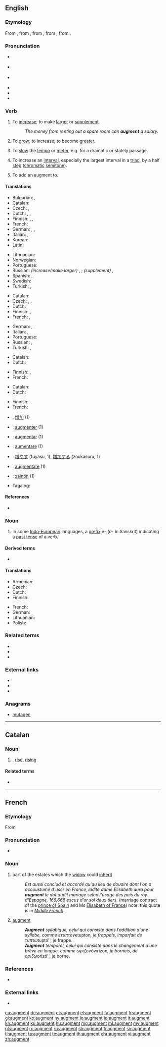 ==English==
{{was wotd|2010|March|3}}
{{wikipedia|dab=augment}}

===Etymology===
<!--(verb)-->From {{etyl|enm|en}}, from {{etyl|fro|en}} {{term|lang=fro|augmenter}}, from {{etyl|LL.|en}} {{term|lang=la|augmentare||to increase}}, from {{etyl|la|en}} {{term|lang=la|augmentum||an increase, growth}}, from {{term|lang=la|augere||to increase}}.

===Pronunciation===
* {{a|UK}} {{IPA|/ɔːɡˈmɛnt/|lang=en}}
* {{a|US}} {{enPR|ôg-mĕntʹ}} {{IPA|/ɔɡˈmɛnt/|lang=en}}
* {{a|cot-caught}} {{IPA|/ɑɡˈmɛnt/|lang=en}}
* {{audio|en-us-augment.ogg|Audio|lang=en}}
* {{rhymes|ɛnt|lang=en}}
* {{hyphenation|aug|ment|lang=en}}

===Verb===
{{en-verb}}

# {{context|transitive|lang=en}} To [[increase]]; to make [[large|larger]] or [[supplement]].
#: ''The money from renting out a spare room can '''augment''' a salary.''
# {{context|intransitive|reflexive|lang=en}} To [[grow]]; to increase; to become [[greater]].
# {{context|music|lang=en}} To [[slow]] the [[tempo]] or [[meter]], e.g. for a dramatic or stately passage.
# {{context|music|lang=en}} To increase an [[interval]], especially the largest interval in a [[triad]], by a half [[step]] ([[chromatic]] [[semitone]]).
# {{context|grammar|transitive|lang=en}} To add an augment to.

====Translations====
{{trans-top|to increase, make larger or supplement}}
* Bulgarian: {{t+|bg|увеличавам}}, {{t+|bg|прибавям}}
* Catalan: {{t+|ca|augmentar}}
* Czech: {{t+|cs|rozšířit}}, {{t+|cs|zvětšit}}
* Dutch: {{t+|nl|vergroten}}, {{t+|nl|verhogen}}, {{t+|nl|aanvullen}}
* Finnish: {{t+|fi|lisätä}}, {{t+|fi|kasvattaa}}, {{t+|fi|laajentaa}}
* French: {{t+|fr|augmenter}}
* German: {{t+|de|vergrößern}}, {{t+|de|erhöhen}}, {{t+|de|vermehren}}
* Italian: {{t+|it|aumentare}}, {{t+|it|crescere}}
* Korean: {{t|ko|증가시키다}}
* Latin: {{t|la|accumulō}}
{{trans-mid}}
* Lithuanian: {{t|lt|padidinti}}
* Norwegian: {{t+|no|øke}}
* Portuguese: {{t+|pt|aumentar}}
* Russian: ''(increase/make larger)'' {{t+|ru|увели́чивать|impf}}, {{t+|ru|увели́чить|pf}}; ''(supplement)'' {{t+|ru|дополня́ть|impf}}, {{t+|ru|допо́лнить|pf}}
* Spanish: {{t+|es|aumentar}}, {{t+|es|incrementar}}
* Swedish: {{t+|sv|öka}}
* Turkish: {{t+|tr|çoğaltmak}}, {{t+|tr|artırmak}}
{{trans-bottom}}

{{trans-top|to become greater}}
* Catalan: {{t+|ca|augmentar}}
* Czech: {{t+|cs|nabýt}}, {{t|cs|vzrůst}}, {{t|cs|vyrůst}}
* Dutch: {{t+|nl|verhogen}}
* Finnish: {{t+|fi|kasvaa}}, {{t+|fi|laajeta}}
* French: {{t+|fr|s'accroître}}, {{t+|fr|s'agrandir}}
{{trans-mid}}
* German: {{t+|de|wachsen}}, {{t+|de|zunehmen}}
* Italian: {{t|it|aumentarsi}}, {{t+|it|accrescersi}}
* Portuguese: {{t+|pt|aumentar}}
* Russian: {{t+|ru|увели́чиваться|impf}}, {{t+|ru|увели́читься|pf}}
* Turkish: {{t+|tr|çoğalmak}}, {{t+|tr|artmak}}
{{trans-bottom}}

{{trans-top|to slow the tempo or meter}}
* Catalan: {{t+|ca|augmentar}}
* Dutch: {{t+|nl|vergroten}}
{{trans-mid}}
* Finnish: {{t|fi|augmentoida}}, {{t+|fi|harventaa}}
* French: {{t|fr|élargir le mouvement}}
{{trans-bottom}}

{{trans-top|to increase an interval by a half step}}
* Catalan: {{t+|ca|augmentar}}
* Dutch: {{t+|nl|vergroten}}
{{trans-mid}}
* Finnish: {{t+|fi|laajentaa}}
* French: {{t|fr|augmenter l'intervalle}}
{{trans-bottom}}

{{checktrans-top}}
* {{ttbc|cmn}}: [[增加]] (1)
* {{ttbc|fr}}: [[augmenter]] (1)
* {{ttbc|ia}}: [[augmentar]] (1)
* {{ttbc|it}}: [[aumentare]] (1)
{{trans-mid}}
* {{ttbc|ja}}: [[増やす]] (fuyasu, 1), [[増加する]] (zoukasuru, 1)
* {{ttbc|la}}: [[augmentare]] (1)
* {{ttbc|vo}}: [[xäinön]] (1)
* Tagalog: {{t-check|tl|palakihin}}
{{trans-bottom}}

====References====
* {{R:OED2}}

===Noun===
{{en-noun}}

# {{context|grammar|lang=en}} In some [[Indo-European]] languages, a [[prefix]] ''e-'' (''a-'' in Sanskrit) indicating a [[past tense]] of a verb.

====Derived terms====
* {{l|en|augmentless}}

====Translations====
{{trans-top|grammar: prefix indicating past tense of verb}}
* Armenian: {{t|hy|նախահավելված|sc=Armn}}
* Czech: {{t|cs|augment|m}}
* Dutch: {{t|nl|augment|n}}
* Finnish: {{t|fi|augmentti}}
{{trans-mid}}
* French: {{t+|fr|augment|m}}
* German: {{t+|de|Augment}}
* Lithuanian: {{t|lt|augmentas|m}}
* Polish: {{t+|pl|augment|m}}
{{trans-bottom}}

===Related terms===
* {{l|en|auction}}
* {{l|en|augmentable}}
* {{l|en|augmentation}}

===External links===
* {{R:Webster 1913}}
* {{R:Century 1911}}
* {{R:OneLook}}

===Anagrams===
* [[mutagen#English|mutagen]]

----

==Catalan==

===Noun===
{{ca-noun|m}}

# {{l|en|increase}}, [[rise]], [[rising]]

====Related terms====
* {{l|ca|augmentar}}

----

==French==
{{wikipedia|lang=fr}}
{{attention|fr|needs proof reading by a native English speaker}}

===Etymology===
From {{etyl|la|fr}} {{term|augmentum|lang=la}}

===Pronunciation===
* {{IPA|/oɡ.mɑ̃/|lang=fr}}

===Noun===
{{fr-noun|m}}

# {{qualifier|mediaeval law}} part of the estates which the [[widow]] could [[inherit]]
#: ''Est aussi conclud et accordé qu'au lieu de douaire dont l'on a accoustumé d'user en France, ladite dame Elisabeth aura pour '''augment''' le dot dudit mariage selon l'usage des pais du roy d'Espagne, 166,666 escus d'or sol deux tiers.'' (marriage contract of the [[w:Carlos, Prince of Asturias|prince of Spain]] and Ms [[w:Elisabeth of Valois|Elisabeth of France]]) note: this quote is in ''[[Middle French]]''.
# {{context|grammar|lang=fr}} [[#English|augment]]
#: '''''Augment''' syllabique, celui qui consiste dans l’addition d’une syllabe, comme ετυπτον ''etupton'', je frappais, imparfait de τυπτω ''tuptó'', je frappe.
#: '''''Augment''' temporel, celui qui consiste dans le changement d’une brève en longue, comme ωριζον ''ówrizon'', je bornais, de οριζω ''orizó'', je borne.

===References===
* {{R:TLFi}}

===External links===
* {{R:TLFi}}

[[ca:augment]]
[[de:augment]]
[[et:augment]]
[[el:augment]]
[[fa:augment]]
[[fr:augment]]
[[gl:augment]]
[[ko:augment]]
[[hy:augment]]
[[io:augment]]
[[id:augment]]
[[it:augment]]
[[kn:augment]]
[[ku:augment]]
[[hu:augment]]
[[mg:augment]]
[[ml:augment]]
[[my:augment]]
[[pl:augment]]
[[ro:augment]]
[[ru:augment]]
[[sh:augment]]
[[fi:augment]]
[[sv:augment]]
[[tl:augment]]
[[ta:augment]]
[[te:augment]]
[[th:augment]]
[[chr:augment]]
[[vi:augment]]
[[zh:augment]]